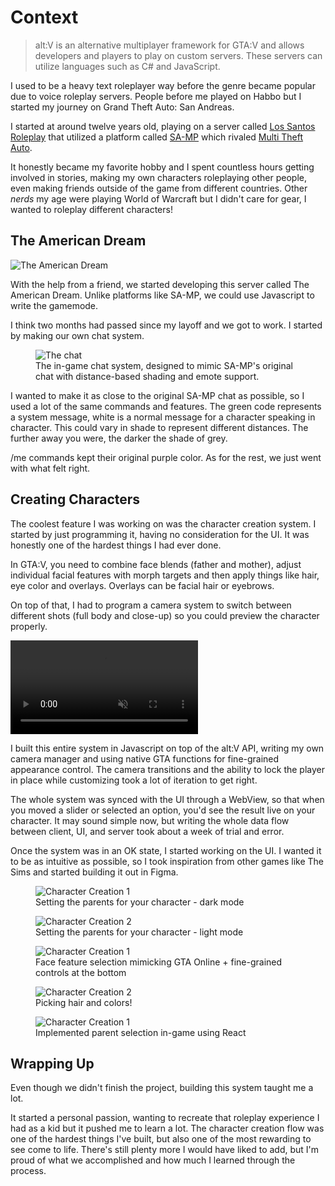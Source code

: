 
<ProjectData data={metadata}/>

# Context

> alt:V is an alternative multiplayer framework for GTA:V and allows developers and players to play on custom servers. These servers can utilize languages such as C# and JavaScript.

I used to be a heavy text roleplayer way before the genre became popular due to voice roleplay servers. People before me played on Habbo but I started my journey on Grand Theft Auto: San Andreas.

I started at around twelve years old, playing on a server called [Los Santos Roleplay](https://community.ls-rp.com/) that utilized a platform called [SA-MP](https://www.sa-mp.mp/) which rivaled [Multi Theft Auto](https://multitheftauto.com/).

It honestly became my favorite hobby and I spent countless hours getting involved in stories, making my own characters roleplaying other people, even making friends outside of the game from different countries. Other *nerds* my age were playing World of Warcraft but I didn't care for gear, I wanted to roleplay different characters!

## The American Dream
![The American Dream](https://1kbqkuz15gkrdwbb.public.blob.vercel-storage.com/assets/ad-1-4hQFnLSHMlboUrhrLNxq5lrLwPuHS1.png)

With the help from a friend, we started developing this server called The American Dream. Unlike platforms like SA-MP, we could use Javascript to write the gamemode. 

I think two months had passed since my layoff and we got to work. I started by making our own chat system.

<figure className="my-6">
  <img src="https://1kbqkuz15gkrdwbb.public.blob.vercel-storage.com/assets/ad-2-UHcWpd4uAqOWwUZiDZqllUoKW6ApSx.png" alt="The chat" className="w-full h-auto rounded shadow" />
  <figcaption className="mt-2 text-sm text-center text-drac-marcelin-200">The in-game chat system, designed to mimic SA-MP's original chat with distance-based shading and emote support.</figcaption>
</figure>


I wanted to make it as close to the original SA-MP chat as possible, so I used a lot of the same commands and features. The green code represents a system message, white is a normal message for a character speaking in character. This could vary in shade to represent different distances. The further away you were, the darker the shade of grey.

/me commands kept their original purple color. As for the rest, we just went with what felt right.

## Creating Characters

The coolest feature I was working on was the character creation system. I started by just programming it, having no consideration for the UI. It was honestly one of the hardest things I had ever done.

In GTA:V, you need to combine face blends (father and mother), adjust individual facial features with morph targets and then apply things like hair, eye color and overlays. Overlays can be facial hair or eyebrows.

On top of that, I had to program a camera system to switch between different shots (full body and close-up) so you could preview the character properly.

<div className="relative w-full pb-[56.25%] h-0 overflow-hidden">
<video className="absolute top-0 left-0 w-full h-full" controls loop autoPlay playsInline muted>
  <source src="https://1kbqkuz15gkrdwbb.public.blob.vercel-storage.com/assets/ad-cc-FQNaL8nKIGkVCEr2piIwk9k0pYvwFw.mp4" type="video/mp4"/>
</video>
</div>

I built this entire system in Javascript on top of the alt:V API, writing my own camera manager and using native GTA functions for fine-grained appearance control. The camera transitions and the ability to lock the player in place while customizing took a lot of iteration to get right.

The whole system was synced with the UI through a WebView, so that when you moved a slider or selected an option, you'd see the result live on your character.
It may sound simple now, but writing the whole data flow between client, UI, and server took about a week of trial and error.

Once the system was in an OK state, I started working on the UI. I wanted it to be as intuitive as possible, so I took inspiration from other games like The Sims and started building it out in Figma.

<div className="flex flex-wrap gap-4">
  <figure className="w-full md:w-[48%]">
    <img src="https://1kbqkuz15gkrdwbb.public.blob.vercel-storage.com/assets/ad-3-vpfkyHczGdmJscD9tQvkUyWWZUzHNL.png" alt="Character Creation 1" className="w-full h-auto rounded shadow" />
    <figcaption className="mt-2 text-sm text-center text-drac-marcelin-200">Setting the parents for your character - dark mode</figcaption>
  </figure>
  <figure className="w-full md:w-[48%]">
    <img src="https://1kbqkuz15gkrdwbb.public.blob.vercel-storage.com/assets/ad-4-r9ciVW16F5RV4NyCcS805KyLrTfIZl.png" alt="Character Creation 2" className="w-full h-auto rounded shadow" />
    <figcaption className="mt-2 text-sm text-center text-drac-marcelin-200">Setting the parents for your character - light mode</figcaption>
  </figure>
</div>

<div className="flex flex-wrap gap-4 mt-4">
  <figure className="w-full md:w-[48%] flex flex-col justify-between rounded shadow">
    <img src="https://1kbqkuz15gkrdwbb.public.blob.vercel-storage.com/assets/ad-7-f7f9dCJBmtLQ1ET7yjwpTVYzcxnm2I.png" alt="Character Creation 1" className="w-full h-auto rounded shadow" />
    <figcaption className="mt-2 text-sm text-center text-drac-marcelin-200">Face feature selection mimicking GTA Online + fine-grained controls at the bottom</figcaption>
  </figure>
  <figure className="w-full md:w-[48%]">
    <img src="https://1kbqkuz15gkrdwbb.public.blob.vercel-storage.com/assets/ad-5-DZWjC434SsKpWDNK2n45SRF9NF4KTv.png" alt="Character Creation 2" className="w-full h-auto rounded shadow" />
    <figcaption className="mt-2 text-sm text-center text-drac-marcelin-200">Picking hair and colors!</figcaption>
  </figure>
</div>

<div className="flex justify-center mt-4">
  <figure className="w-full">
    <img src="https://1kbqkuz15gkrdwbb.public.blob.vercel-storage.com/assets/ad-6-CPu9oBJd8YRnx8rT3e6Kf2tfgZY02i.webp" alt="Character Creation 1" className="w-full h-auto rounded shadow" />
    <figcaption className="mt-2 text-sm text-center text-drac-marcelin-200">Implemented parent selection in-game using React</figcaption>
  </figure>
</div>

## Wrapping Up

Even though we didn't finish the project, building this system taught me a lot.

It started a personal passion, wanting to recreate that roleplay experience I had as a kid but it pushed me to learn a lot. The character creation flow was one of the hardest things I've built, but also one of the most rewarding to see come to life.
There's still plenty more I would have liked to add, but I'm proud of what we accomplished and how much I learned through the process.